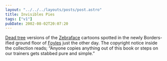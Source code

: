 ```yaml
---
layout: "../../../layouts/posts/post.astro"
title: Invisibles Pies
tags: ["v1"]
pubDate: 2002-08-02T20:07:20
---
```


[Dead tree][1] versions of the [Zebraface][2] cartoons spotted in the newly Borders-ified ground floor of [Foyles][3] just the other day. The copyright notice inside the collection reads; &#8220;Anyone copies anything out of this book or steps on our trainers gets stabbed pure and simple.&#8221;

[1]: http://www.amazon.co.uk/exec/obidos/ASIN/0954100204/ "Amazon.co.uk: Zebra Face by Ed Bradbury and William Goddard"
[2]: http://www.invisiblespies.com/zebraface/zeball.html "Invisible Spies: Zebraface Cartoons"
[3]: http://www.foyles.co.uk/ "W & G Foyle Ltd, Charing Cross Road, London"
